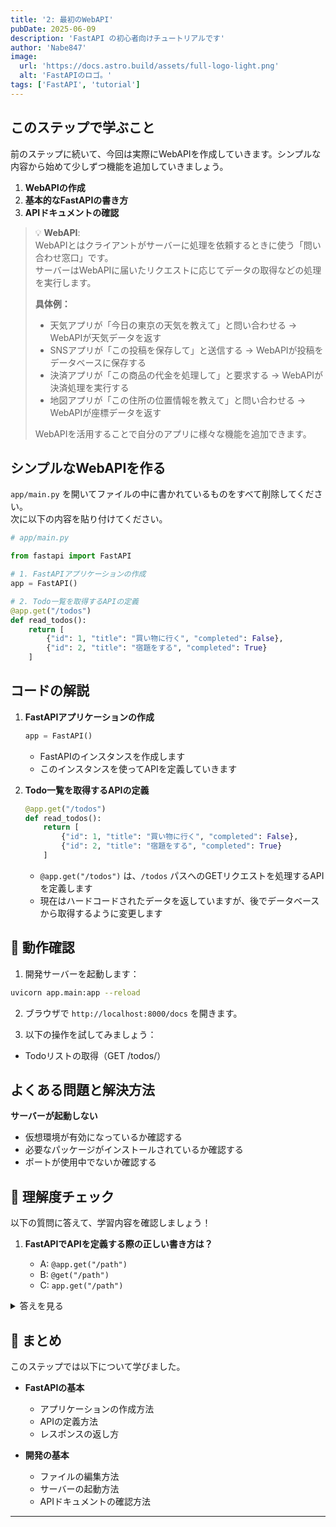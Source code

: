 ```yaml
---
title: '2: 最初のWebAPI'
pubDate: 2025-06-09
description: 'FastAPI の初心者向けチュートリアルです'
author: 'Nabe847'
image:
  url: 'https://docs.astro.build/assets/full-logo-light.png'
  alt: 'FastAPIのロゴ。'
tags: ['FastAPI', 'tutorial']
---
```


## このステップで学ぶこと

前のステップに続いて、今回は実際にWebAPIを作成していきます。シンプルな内容から始めて少しずつ機能を追加していきましょう。

1. **WebAPIの作成**
2. **基本的なFastAPIの書き方**
3. **APIドキュメントの確認**

> 💡 **WebAPI**:  
> WebAPIとはクライアントがサーバーに処理を依頼するときに使う「問い合わせ窓口」です。  
> サーバーはWebAPIに届いたリクエストに応じてデータの取得などの処理を実行します。
> 
> **具体例：**
> - 天気アプリが「今日の東京の天気を教えて」と問い合わせる → WebAPIが天気データを返す
> - SNSアプリが「この投稿を保存して」と送信する → WebAPIが投稿をデータベースに保存する
> - 決済アプリが「この商品の代金を処理して」と要求する → WebAPIが決済処理を実行する
> - 地図アプリが「この住所の位置情報を教えて」と問い合わせる → WebAPIが座標データを返す
> 
> WebAPIを活用することで自分のアプリに様々な機能を追加できます。  
> 

## シンプルなWebAPIを作る

`app/main.py` を開いてファイルの中に書かれているものをすべて削除してください。  
次に以下の内容を貼り付けてください。

```python
# app/main.py

from fastapi import FastAPI

# 1. FastAPIアプリケーションの作成
app = FastAPI()

# 2. Todo一覧を取得するAPIの定義
@app.get("/todos")
def read_todos():
    return [
        {"id": 1, "title": "買い物に行く", "completed": False},
        {"id": 2, "title": "宿題をする", "completed": True}
    ]
```

## コードの解説

1. **FastAPIアプリケーションの作成**

   ```python
   app = FastAPI()
   ```

   - FastAPIのインスタンスを作成します
   - このインスタンスを使ってAPIを定義していきます

2. **Todo一覧を取得するAPIの定義**

   ```python
   @app.get("/todos")
   def read_todos():
       return [
           {"id": 1, "title": "買い物に行く", "completed": False},
           {"id": 2, "title": "宿題をする", "completed": True}
       ]
   ```

   - `@app.get("/todos")` は、`/todos` パスへのGETリクエストを処理するAPIを定義します
   - 現在はハードコードされたデータを返していますが、後でデータベースから取得するように変更します

## 🚀 動作確認

1. 開発サーバーを起動します：

```bash
uvicorn app.main:app --reload
```

2. ブラウザで `http://localhost:8000/docs` を開きます。

3. 以下の操作を試してみましょう：

- Todoリストの取得（GET /todos/）

## よくある問題と解決方法

**サーバーが起動しない**

- 仮想環境が有効になっているか確認する
- 必要なパッケージがインストールされているか確認する
- ポートが使用中でないか確認する

## 🎯 理解度チェック

以下の質問に答えて、学習内容を確認しましょう！

1. **FastAPIでAPIを定義する際の正しい書き方は？**

   - A: `@app.get("/path")`
   - B: `@get("/path")`
   - C: `app.get("/path")`

<details>
<summary>答えを見る</summary>

   **答え: A: `@app.get("/path")`**

   - FastAPIでは、デコレータ（`@`で始まる記法）を使ってAPIを定義します
   - `app`はFastAPIのインスタンスで、`get`はHTTPメソッドを指定します
   - 参考: [FastAPI公式ドキュメント](https://fastapi.tiangolo.com/tutorial/first-steps/)
</details>

## 📝 まとめ

このステップでは以下について学びました。

- **FastAPIの基本**

  - アプリケーションの作成方法
  - APIの定義方法
  - レスポンスの返し方

- **開発の基本**

  - ファイルの編集方法
  - サーバーの起動方法
  - APIドキュメントの確認方法

--- 